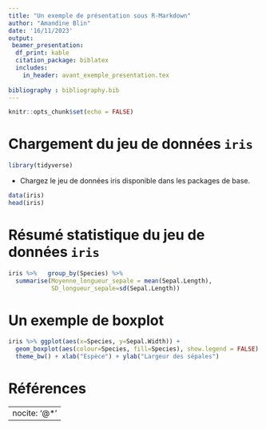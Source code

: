 ---
title: "Un exemple de présentation sous R-Markdown"
author: "Amandine Blin"
date: '16/11/2023'
output:
 beamer_presentation:
  df_print: kable
  citation_package: biblatex
  includes:
    in_header: avant_exemple_presentation.tex
    
bibliography : bibliography.bib
---

```{r setup, include=FALSE}
knitr::opts_chunk$set(echo = FALSE)
```

# Chargement du jeu de données `iris`

```{r, echo=TRUE, warning=FALSE, message=FALSE}
library(tidyverse)
```

* Chargez le jeu de données iris disponible dans les packages de base. 

```{r dataris, echo=TRUE}
data(iris)
head(iris)
```

# Résumé statistique du jeu de données `iris`


```{r tab, echo=TRUE, eval=TRUE}
iris %>%   group_by(Species) %>% 
  summarise(Moyenne_longueur_sepale = mean(Sepal.Length), 
            SD_longueur_sepale=sd(Sepal.Length))
```

# Un exemple de boxplot


```{r, echo=FALSE, eval=TRUE, out.width="90%"}
iris %>% ggplot(aes(x=Species, y=Sepal.Width)) + 
  geom_boxplot(aes(colour=Species, fill=Species), show.legend = FALSE) + 
  theme_bw() + xlab("Espèce") + ylab("Largeur des sépales")
```

# Références  {.allowframebreaks}

---
nocite: '@*'
---

